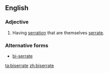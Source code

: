 ==English==

===Adjective===
{{en-adj|-}}

# {{context|botany|of leaves}} Having [[serration]] that are themselves [[serrate]].

===Alternative forms===
* [[bi-serrate]]

[[ta:biserrate]]
[[zh:biserrate]]